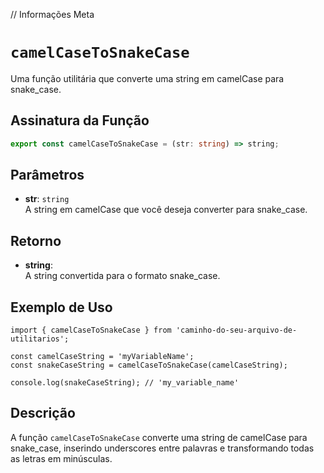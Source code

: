 
// Informações Meta
<Meta title="Functions/camelCaseToSnakeCase" />

# `camelCaseToSnakeCase`

Uma função utilitária que converte uma string em camelCase para snake_case.

## Assinatura da Função

```typescript
export const camelCaseToSnakeCase = (str: string) => string;
```

## Parâmetros

- **str**: `string`  
  A string em camelCase que você deseja converter para snake_case.

## Retorno

- **string**:  
  A string convertida para o formato snake_case.

## Exemplo de Uso

```tsx
import { camelCaseToSnakeCase } from 'caminho-do-seu-arquivo-de-utilitarios';

const camelCaseString = 'myVariableName';
const snakeCaseString = camelCaseToSnakeCase(camelCaseString);

console.log(snakeCaseString); // 'my_variable_name'
```

## Descrição

A função `camelCaseToSnakeCase` converte uma string de camelCase para snake_case, inserindo underscores entre palavras e transformando todas as letras em minúsculas.
